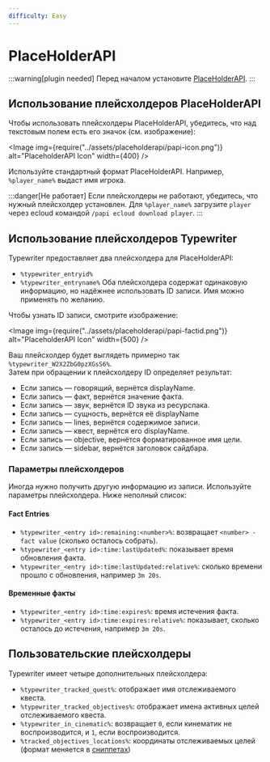 ```yaml
---
difficulty: Easy
---
```



# PlaceHolderAPI

:::warning[plugin needed]
Перед началом установите [PlaceHolderAPI](https://www.spigotmc.org/resources/placeholderapi.6245/).
:::

## Использование плейсхолдеров PlaceHolderAPI

Чтобы использовать плейсхолдеры PlaceHolderAPI, убедитесь, что над текстовым полем есть его значок (см. изображение):

<Image img={require("../assets/placeholderapi/papi-icon.png")} alt="PlaceholderAPI Icon" width={400} />

Используйте стандартный формат PlaceHolderAPI. Например, `%player_name%` выдаст имя игрока.

:::danger[Не работает]
Если плейсхолдеры не работают, убедитесь, что нужный плейсхолдер установлен.
Для `%player_name%` загрузите `player` через ecloud командой `/papi ecloud download player`.
:::

## Использование плейсхолдеров Typewriter

Typewriter предоставляет два плейсхолдера для PlaceHolderAPI:

- `%typewriter_entryid%`
- `%typewriter_entryname%`
Оба плейсхолдера содержат одинаковую информацию, но надёжнее использовать ID записи. Имя можно применять по желанию.

Чтобы узнать ID записи, смотрите изображение:

<Image img={require("../assets/placeholderapi/papi-factid.png")} alt="PlaceholderAPI Icon" width={500} />

Ваш плейсхолдер будет выглядеть примерно так `%typewriter_W2X2ZbG0pzXGsS6%`.\
Затем при обращении к плейсхолдеру ID определяет результат:

- Если запись — говорящий, вернётся displayName.
- Если запись — факт, вернётся значение факта.
- Если запись — звук, вернётся ID звука из ресурспака.
- Если запись — сущность, вернётся её displayName
- Если запись — lines, вернётся содержимое записи.
- Если запись — квест, вернётся его displayName.
- Если запись — objective, вернётся форматированное имя цели.
- Если запись — sidebar, вернётся заголовок сайдбара.

### Параметры плейсхолдеров
Иногда нужно получить другую информацию из записи. Используйте параметры плейсхолдера. Ниже неполный список:

#### Fact Entries
- `%typewriter_<entry id>:remaining:<number>%`: возвращает `<number> - fact value` (сколько осталось собрать).
- `%typewriter_<entry id>:time:lastUpdated%`: показывает время обновления факта.
- `%typewriter_<entry id>:time:lastUpdated:relative%`: сколько времени прошло с обновления, например `3m 20s`.

#### Временные факты

- `%typewriter_<entry id>:time:expires%`: время истечения факта.
- `%typewriter_<entry id>:time:expires:relative%`: показывает, сколько осталось до истечения, например `3m 20s`.

## Пользовательские плейсхолдеры
Typewriter имеет четыре дополнительных плейсхолдера:

- `%typewriter_tracked_quest%`: отображает имя отслеживаемого квеста.
- `%typewriter_tracked_objectives%`: отображает имена активных целей отслеживаемого квеста.
- `%typewriter_in_cinematic%`: возвращает `0`, если кинематик не воспроизводится, и `1`, если воспроизводится.
- `%tracked_objectives_locations%`: координаты отслеживаемых целей (формат меняется в [сниппетах](./05-snippets.mdx))
